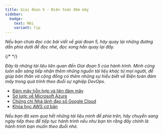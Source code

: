 ```yaml
---
title: Giai đoạn 5 - Điện toán đám mây
sidebar:
  badge:
    text: Mới
    variant: tip
---
```



_Nếu bạn chưa đọc các bài viết về giai đoạn 5, hãy quay lại những đường dẫn phía dưới để đọc nhé, 
đọc xong hẳn quay lại đây._

<CardGrid>
  <LinkCard title="Ngày 26 - Bức tranh về Điện toán đám mây" href="../../../guides/cloud/day26"/>
  <LinkCard title="Ngày 27 - Các định nghĩa mở rộng của Điện toán đám mây" href="../../../guides/cloud/day27"/>
  <LinkCard title="Ngày 28 - Các dịch vụ trong AWS (phần 1)" href="../../../guides/cloud/day28"/>
  <LinkCard title="Ngày 29 - Các dịch vụ trong AWS (phần 2)" href="../../../guides/cloud/day29"/>
</CardGrid>
{/*<LinkCard title="Ngày 25 - Nâng cấp hơn với định tuyến hệ thống" href="../../../guides/network/day25"/>  */}

_Đây là những tài liệu liên quan đến Giai đoạn 5 của hành trình. Mình cũng luôn sẵn sàng tiếp nhận thêm những 
nguồn tài liệu khác từ mọi người, để giúp bản thân và cộng đồng có thêm những sự hiểu biết về Điện toán đám mây 
trong quá trình theo đuổi sự nghiệp DevOps._

- [Đám mây hỗn hợp và liên đám mây](https://www.youtube.com/watch?v=qkj5W98Xdvw)
- [Sơ lược về Microsoft Azure](https://www.youtube.com/watch?v=NKEFWyqJ5XA&list=WL&index=130&t=12s)
- [Chứng chỉ Nhà lãnh đạo số Google Cloud](https://www.youtube.com/watch?v=UGRDM86MBIQ&list=WL&index=131&t=10s)
- [Khóa học AWS cơ bản](https://www.youtube.com/watch?v=UGRDM86MBIQ&list=WL&index=131&t=10s)

_Nếu bạn đã xem qua hết những tài liệu mình để phía trên, hãy chuyển sang ngày tiếp theo để tiếp tục hành trình 
nếu như bạn tin rằng đây chính là hành trình bạn muốn theo đuổi nhé._

<LinkCard
  title="Ngày 30"
  href="../../../guides/cloud/day30"
/>